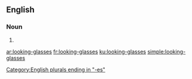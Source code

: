 ==English==

===Noun===
{{head|en}}

# {{plural of|looking-glass}}

[[Category:English plurals ending in "-es"]]

[[ar:looking-glasses]]
[[fr:looking-glasses]]
[[ku:looking-glasses]]
[[simple:looking-glasses]]